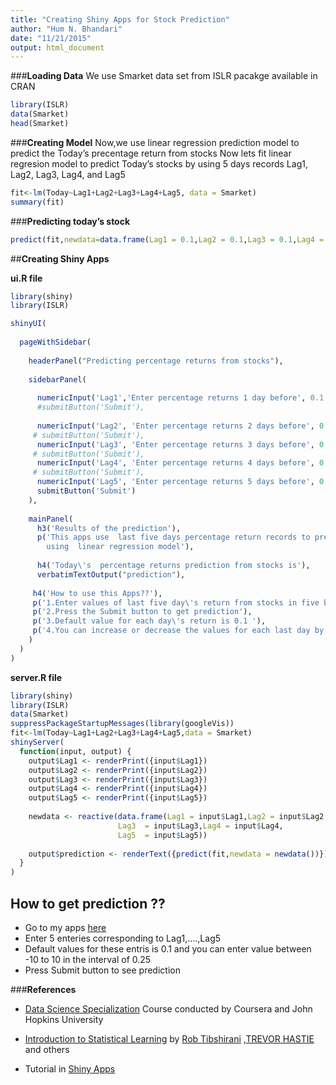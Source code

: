 ```yaml
---
title: "Creating Shiny Apps for Stock Prediction"
author: "Hum N. Bhandari"
date: "11/21/2015"
output: html_document
---
```


###**Loading Data** 
We use Smarket data set from ISLR pacakge available in CRAN

```r
library(ISLR)
data(Smarket)
head(Smarket)
```

###**Creating Model**
Now,we use linear regression prediction model to predict the Today's precentage return from stocks 
Now lets fit linear regresion model to predict Today's stocks by using 5 days records 
Lag1, Lag2, Lag3, Lag4, and Lag5 

```r
fit<-lm(Today~Lag1+Lag2+Lag3+Lag4+Lag5, data = Smarket)
summary(fit)
```

###**Predicting today's stock**

```r
predict(fit,newdata=data.frame(Lag1 = 0.1,Lag2 = 0.1,Lag3 = 0.1,Lag4 = 0.1, Lag5 = 0.1) )
```



##**Creating Shiny Apps**

**ui.R file**

```r

library(shiny)
library(ISLR)

shinyUI(
  
  pageWithSidebar(
    
    headerPanel("Predicting percentage returns from stocks"),
    
    sidebarPanel(
      
      numericInput('Lag1','Enter percentage returns 1 day before', 0.1 , min = -5, max = 5, step =.05),
      #submitButton('Submit'),
     
      numericInput('Lag2', 'Enter percentage returns 2 days before', 0.1 , min = -5, max = 5, step =.05),
     # submitButton('Submit'),
      numericInput('Lag3', 'Enter percentage returns 3 days before', 0.1 , min = -5, max = 5, step =.05),
     # submitButton('Submit'),
      numericInput('Lag4', 'Enter percentage returns 4 days before', 0.1 , min = -5, max = 5, step =.05),
     # submitButton('Submit'),
      numericInput('Lag5', 'Enter percentage returns 5 days before', 0.1 , min = -5, max = 5, step =.05),
      submitButton('Submit')
    ),
    
    mainPanel(
      h3('Results of the prediction'),
      p('This apps use  last five days percentage return records to predict today\'s stok returns
        using  linear regression model'),
     
      h4('Today\'s  percentage returns prediction from stocks is'),
      verbatimTextOutput("prediction"),
      
     h4('How to use this Apps??'),
     p('1.Enter values of last five day\'s return from stocks in five boxes'),
     p('2.Press the Submit button to get prediction'),
     p('3.Default value for each day\'s return is 0.1 '),
     p('4.You can increase or decrease the values for each last day by 0.05 between -5 to 5')
    )
  )
)

```

**server.R file**

```r
library(shiny)
library(ISLR)
data(Smarket)
suppressPackageStartupMessages(library(googleVis))
fit<-lm(Today~Lag1+Lag2+Lag3+Lag4+Lag5,data = Smarket)
shinyServer(
  function(input, output) {
    output$Lag1 <- renderPrint({input$Lag1})
    output$Lag2 <- renderPrint({input$Lag2})
    output$Lag3 <- renderPrint({input$Lag3})
    output$Lag4 <- renderPrint({input$Lag4})
    output$Lag5 <- renderPrint({input$Lag5})
    
    newdata <- reactive(data.frame(Lag1 = input$Lag1,Lag2 = input$Lag2, 
                        Lag3  = input$Lag3,Lag4 = input$Lag4,
                        Lag5  = input$Lag5))
    
    output$prediction <- renderText({predict(fit,newdata = newdata())})
  }
)


```

## How to get prediction ??

- Go to my apps [here](https://humnath5.shinyapps.io/DataProduct)
- Enter 5 enteries corresponding to Lag1,....,Lag5
- Default values for these entris is 0.1 and you can enter value between -10 to 10 in the interval of 0.25
- Press Submit button to see prediction




###**References**

- [Data Science Specialization](https://www.coursera.org/specializations/jhudatascience) Course conducted by Coursera and John Hopkins University
- [Introduction to Statistical Learning](http://www-bcf.usc.edu/~gareth/ISL/index.html)
by [Rob Tibshirani ](http://www-stat.stanford.edu/~tibs/) ,[TREVOR HASTIE](http://web.stanford.edu/~hastie/) and others

- Tutorial in [Shiny Apps](http://shiny.rstudio.com)


